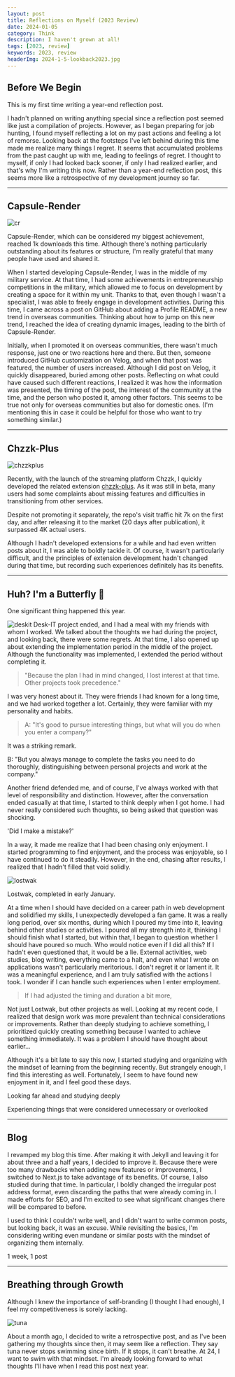 ```yaml
---
layout: post
title: Reflections on Myself (2023 Review)
date: 2024-01-05
category: Think
description: I haven't grown at all!
tags: [2023, review]
keywords: 2023, review
headerImg: 2024-1-5-lookback2023.jpg
---
```


## Before We Begin

This is my first time writing a year-end reflection post.

I hadn't planned on writing anything special since a reflection post seemed like just a compilation of projects.
However, as I began preparing for job hunting, I found myself reflecting a lot on my past actions and feeling a lot of remorse.
Looking back at the footsteps I've left behind during this time made me realize many things I regret.
It seems that accumulated problems from the past caught up with me, leading to feelings of regret.
I thought to myself, if only I had looked back sooner, if only I had realized earlier, and that's why I'm writing this now.
Rather than a year-end reflection post, this seems more like a retrospective of my development journey so far.

---

## Capsule-Render

![cr](/img/2024-1-5-lookback2023/cr.jpg)

Capsule-Render, which can be considered my biggest achievement, reached 1k downloads this time.
Although there's nothing particularly outstanding about its features or structure, I'm really grateful that many people have used and shared it.

When I started developing Capsule-Render, I was in the middle of my military service.
At that time, I had some achievements in entrepreneurship competitions in the military, which allowed me to focus on development by creating a space for it within my unit.
Thanks to that, even though I wasn't a specialist, I was able to freely engage in development activities.
During this time, I came across a post on GitHub about adding a Profile README, a new trend in overseas communities.
Thinking about how to jump on this new trend, I reached the idea of creating dynamic images, leading to the birth of Capsule-Render.

Initially, when I promoted it on overseas communities, there wasn't much response, just one or two reactions here and there.
But then, someone introduced GitHub customization on Velog, and when that post was featured, the number of users increased.
Although I did post on Velog, it quickly disappeared, buried among other posts.
Reflecting on what could have caused such different reactions, I realized it was how the information was presented, the timing of the post, the interest of the community at the time, and the person who posted it, among other factors.
This seems to be true not only for overseas communities but also for domestic ones.
(I'm mentioning this in case it could be helpful for those who want to try something similar.)

---

## Chzzk-Plus

![chzzkplus](/img/2024-1-5-lookback2023/chzzkplus.jpg)

Recently, with the launch of the streaming platform Chzzk, I quickly developed the related extension [chzzk-plus](https://github.com/kyechan99/chzzk-plus).
As it was still in beta, many users had some complaints about missing features and difficulties in transitioning from other services.

Despite not promoting it separately, the repo's visit traffic hit 7k on the first day, and after releasing it to the market (20 days after publication), it surpassed 4K actual users.

Although I hadn't developed extensions for a while and had even written posts about it, I was able to boldly tackle it.
Of course, it wasn't particularly difficult, and the principles of extension development hadn't changed during that time, but recording such experiences definitely has its benefits.

---

## Huh? I'm a Butterfly 🦋

One significant thing happened this year.

![deskit](/img/2024-1-5-lookback2023/deskit.jpg)
Desk-IT project ended, and I had a meal with my friends with whom I worked.
We talked about the thoughts we had during the project, and looking back, there were some regrets.
At that time, I also opened up about extending the implementation period in the middle of the project.
Although the functionality was implemented, I extended the period without completing it.

> "Because the plan I had in mind changed, I lost interest at that time. Other projects took precedence."

I was very honest about it.
They were friends I had known for a long time, and we had worked together a lot.
Certainly, they were familiar with my personality and habits.

> A: "It's good to pursue interesting things, but what will you do when you enter a company?"

It was a striking remark.

B: "But you always manage to complete the tasks you need to do thoroughly, distinguishing between personal projects and work at the company."

Another friend defended me, and of course, I've always worked with that level of responsibility and distinction.
However, after the conversation ended casually at that time, I started to think deeply when I got home.
I had never really considered such thoughts, so being asked that question was shocking.

'Did I make a mistake?'

In a way, it made me realize that I had been chasing only enjoyment.
I started programming to find enjoyment, and the process was enjoyable, so I have continued to do it steadily.
However, in the end, chasing after results, I realized that I hadn't filled that void solidly.

![lostwak](/img/2024-1-5-lookback2023/lostwak.jpg)

Lostwak, completed in early January.

At a time when I should have decided on a career path in web development and solidified my skills, I unexpectedly developed a fan game.
It was a really long period, over six months, during which I poured my time into it, leaving behind other studies or activities.
I poured all my strength into it, thinking I should finish what I started, but within that, I began to question whether I should have poured so much.
Who would notice even if I did all this? If I hadn't even questioned that, it would be a lie.
External activities, web studies, blog writing, everything came to a halt, and even what I wrote on applications wasn't particularly meritorious.
I don't regret it or lament it.
It was a meaningful experience, and I am truly satisfied with the actions I took.
I wonder if I can handle such experiences when I enter employment.

> If I had adjusted the timing and duration a bit more,

Not just Lostwak, but other projects as well.
Looking at my recent code, I realized that design work was more prevalent than technical considerations or improvements.
Rather than deeply studying to achieve something, I prioritized quickly creating something because I wanted to achieve something immediately.
It was a problem I should have thought about earlier...

Although it's a bit late to say this now,
I started studying and organizing with the mindset of learning from the beginning recently.
But strangely enough, I find this interesting as well.
Fortunately, I seem to have found new enjoyment in it, and I feel good these days.

<aside>
Looking far ahead and studying deeply

Experiencing things that were considered unnecessary or overlooked

</aside>

---

## Blog

I revamped my blog this time.
After making it with Jekyll and leaving it for about three and a half years, I decided to improve it.
Because there were too many drawbacks when adding new features or improvements,
I switched to Next.js to take advantage of its benefits. Of course, I also studied during that time.
In particular, I boldly changed the irregular post address format, even discarding the paths that were already coming in.
I made efforts for SEO, and I'm excited to see what significant changes there will be compared to before.

I used to think I couldn't write well, and I didn't want to write common posts, but looking back, it was an excuse.
While revisiting the basics, I'm considering writing even mundane or similar posts with the mindset of organizing them internally.

<aside>
1 week, 1 post

</aside>

---

## Breathing through Growth

Although I knew the importance of self-branding (I thought I had enough), I feel my competitiveness is sorely lacking.

![tuna](https://media1.giphy.com/media/l41lKObynPR7PaUP6/giphy.gif?cid=ecf05e472785f2uanq38ejehxxopwtdq5bymrh702ueslmz1&ep=v1_gifs_search&rid=giphy.gif&ct=g)

About a month ago, I decided to write a retrospective post,
and as I've been gathering my thoughts since then, it may seem like a reflection.
They say tuna never stops swimming since birth.
If it stops, it can't breathe.
At 24, I want to swim with that mindset.
I'm already looking forward to what thoughts I'll have when I read this post next year.
